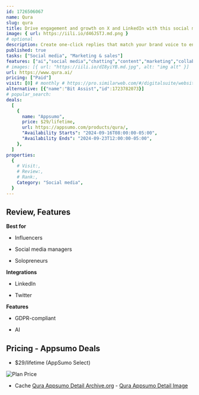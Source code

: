 ```yaml
---
id: 1726506067
name: Qura
slug: qura
title: Drive engagement and growth on X and LinkedIn with this social media copilot
image: { url: https://iili.io/d46JSTJ.md.png }
# optional
description: Create one-click replies that match your brand voice to engage with your target audienceRepurpose YouTube videos to share across X and LinkedIn
published: true
tasks: ["Social media", "Marketing & sales"]
features: ["ai","social media","chatting","content","marketing","collaboration"]
# images: [{ url: "https://iili.io/dI8yiYB.md.jpg", alt: "img alt" }]
url: https://www.qura.ai/
pricing: ["Paid"]
visit: [0] # monthly # https://pro.similarweb.com/#/digitalsuite/websiteanalysis/home
alternative: [{"name":"Bit Assist","id":1723782073}]
# popular_search:
deals:
  [
    {
      name: "Appsumo",
      price: $29/lifetime,
      url: https://appsumo.com/products/qura/,
      "Availability Starts": "2024-09-16T08:00:00-05:00",
      "Availability Ends": "2024-09-23T12:00:00-05:00",
    },
  ]
properties:
  {
    # Visit:,
    # Review:,
    # Rank:,
    Category: "Social media",
  }
---
```


## Review, Features

 

**Best for**

- Influencers

- Social media managers

- Solopreneurs

**Integrations**

- LinkedIn

- Twitter

**Features**

- GDPR-compliant

- AI

## Pricing - Appsumo Deals

- $29/lifetime (AppSumo Select)

<Img src="https://iili.io/d4i9YnR.png" alt="Plan Price" />

- Cache [Qura Appsumo Detail Archive.org](https://web.archive.org/web/*/https://appsumo.com/products/qura/) - [Qura Appsumo Detail Image](https://iili.io/d4idS9t.png)
